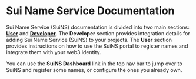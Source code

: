 # Sui Name Service Documentation

Sui Name Service (SuiNS) documentation is divided into two main sections: [**User**](./user.mdx) and [**Developer**](./developer.mdx). The **Developer** section provides integration details for adding Sui Name Service (SuiNS) to your projects. The **User** section provides instructions on how to use the SuiNS portal to register names and integrate them with your web3 identity.

You can use the **SuiNS Dashboard** link in the top nav bar to jump over to SuiNS and register some names, or configure the ones you already own. 